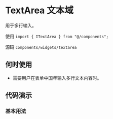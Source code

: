 # TextArea 文本域

用于多行输入。

使用 `import { ITextArea } from "@/components";`

源码 `components/widgets/textarea`

## 何时使用

* 需要用户在表单中国年输入多行文本内容时。

## 代码演示

### 基本用法

<code src='@cases/textarea/basic' />